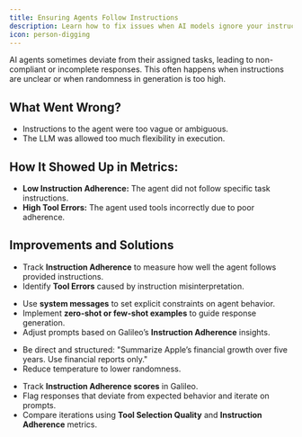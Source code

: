 ```yaml
---
title: Ensuring Agents Follow Instructions
description: Learn how to fix issues when AI models ignore your instructions and how to design better prompts for reliable responses.
icon: person-digging
---
```


AI agents sometimes deviate from their assigned tasks, leading to non-compliant or incomplete responses. This often happens when instructions are unclear or when randomness in generation is too high.

## What Went Wrong?

* Instructions to the agent were too vague or ambiguous.  
* The LLM was allowed too much flexibility in execution.

## How It Showed Up in Metrics:

* **Low Instruction Adherence:** The agent did not follow specific task instructions.  
* **High Tool Errors:** The agent used tools incorrectly due to poor adherence.

## Improvements and Solutions

<Steps>
<Step title="Use Galileo’s Metrics to Diagnose the Issue">

* Track **Instruction Adherence** to measure how well the agent follows provided instructions.  
* Identify **Tool Errors** caused by instruction misinterpretation.
</Step>
<Step title="Strengthen Instruction Adherence">

* Use **system messages** to set explicit constraints on agent behavior.  
* Implement **zero-shot or few-shot examples** to guide response generation.  
* Adjust prompts based on Galileo’s **Instruction Adherence** insights.
</Step>
<Step title="Adjust Prompting for Compliance">

* Be direct and structured: "Summarize Apple’s financial growth over five years. Use financial reports only."  
* Reduce temperature to lower randomness.
</Step>
<Step title="Validate and Iterate Using Galileo">

* Track **Instruction Adherence scores** in Galileo.  
* Flag responses that deviate from expected behavior and iterate on prompts.  
* Compare iterations using **Tool Selection Quality** and **Instruction Adherence** metrics.
</Step>
</Steps>
